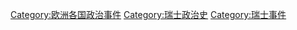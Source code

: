 [[Category:欧洲各国政治事件|Category:欧洲各国政治事件]]
[[Category:瑞士政治史|Category:瑞士政治史]]
[[Category:瑞士事件|Category:瑞士事件]]